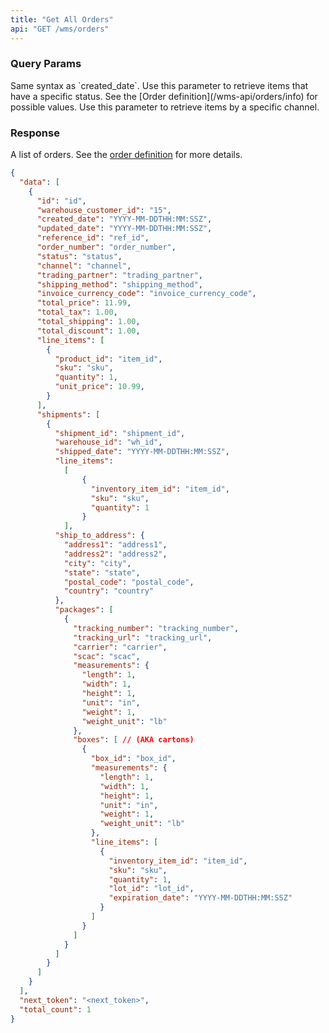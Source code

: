 ```yaml
---
title: "Get All Orders"
api: "GET /wms/orders"
---
```


<Snippet file="headers.mdx" />

### Query Params
<Snippet file="page-token.mdx" />

<Snippet file="limit_query_param.mdx" />

<Snippet file="created_date_query_param.mdx" />

<ParamField query="updated_date" type="string" optional>
  Same syntax as `created_date`.
</ParamField>

<ParamField query="status" type="string" optional>
  Use this parameter to retrieve items that have a specific status.
  See the [Order definition](/wms-api/orders/info) for possible values.
</ParamField>

<ParamField query="channel" type="string" optional>
  Use this parameter to retrieve items by a specific channel.
</ParamField>

### Response

<ResponseField name="data" type="list of orders">

A list of orders. See the [order definition](/wms-api/orders/info) for more details.

<Snippet file="order.mdx" />

</ResponseField>

<Snippet file="total_count.mdx" />

<Snippet file="next-token.mdx" />

<ResponseExample>

```json Response
{
  "data": [
    {
      "id": "id",
      "warehouse_customer_id": "15",
      "created_date": "YYYY-MM-DDTHH:MM:SSZ",
      "updated_date": "YYYY-MM-DDTHH:MM:SSZ",
      "reference_id": "ref_id",
      "order_number": "order_number",
      "status": "status",
      "channel": "channel",
      "trading_partner": "trading_partner",
      "shipping_method": "shipping_method",
      "invoice_currency_code": "invoice_currency_code",
      "total_price": 11.99,
      "total_tax": 1.00,
      "total_shipping": 1.00,
      "total_discount": 1.00,
      "line_items": [
        {
          "product_id": "item_id",
          "sku": "sku",
          "quantity": 1,
          "unit_price": 10.99,
        }
      ],
      "shipments": [
        {
          "shipment_id": "shipment_id",
          "warehouse_id": "wh_id",
          "shipped_date": "YYYY-MM-DDTHH:MM:SSZ",
          "line_items":
            [
                {
                  "inventory_item_id": "item_id",
                  "sku": "sku",
                  "quantity": 1
                }
            ],
          "ship_to_address": {
            "address1": "address1",
            "address2": "address2",
            "city": "city",
            "state": "state",
            "postal_code": "postal_code",
            "country": "country"
          },
          "packages": [
            {
              "tracking_number": "tracking_number",
              "tracking_url": "tracking_url",
              "carrier": "carrier",
              "scac": "scac",
              "measurements": {
                "length": 1,
                "width": 1,
                "height": 1,
                "unit": "in",
                "weight": 1,
                "weight_unit": "lb"
              },
              "boxes": [ // (AKA cartons)
                {
                  "box_id": "box_id",
                  "measurements": {
                    "length": 1,
                    "width": 1,
                    "height": 1,
                    "unit": "in",
                    "weight": 1,
                    "weight_unit": "lb"
                  },
                  "line_items": [
                    {
                      "inventory_item_id": "item_id",
                      "sku": "sku",
                      "quantity": 1,
                      "lot_id": "lot_id",
                      "expiration_date": "YYYY-MM-DDTHH:MM:SSZ"
                    }
                  ]
                }
              ]
            }
          ]
        }
      ]
    }
  ],
  "next_token": "<next_token>",
  "total_count": 1
}
```

</ResponseExample>

